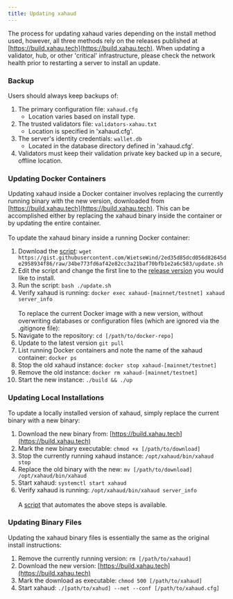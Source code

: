 ```yaml
---
title: Updating xahaud
---
```

The process for updating xahaud varies depending on the install method used, however, all three methods rely on the releases published at [https://build.xahau.tech](https://build.xahau.tech). When updating a validator, hub, or other 'critical' infrastructure, please check the network health prior to restarting a server to install an update.

### Backup
Users should always keep backups of:
1. The primary configuration file: `xahaud.cfg`
    - Location varies based on install type.
2. The trusted validators file: `validators-xahau.txt`
    - Location is specified in 'xahaud.cfg'.
3. The server's identity credentials: `wallet.db`
    - Located in the database directory defined in 'xahaud.cfg'.
4. Validators must keep their validation private key backed up in a secure, offline location.

### Updating Docker Containers
Updating xahaud inside a Docker container involves replacing the currently running binary with the new version, downloaded from [https://build.xahau.tech](https://build.xahau.tech). This can be accomplished either by replacing the xahaud binary inside the container or by updating the entire container.
<br></br>
To update the xahaud binary inside a running Docker container:
1. Download the [script](https://gist.githubusercontent.com/WietseWind/2ed35d85dcd056d82645de2958934f86/raw/34be773fd6af42e82cc3a21baf70bfb1e2a6c583/update.sh): `wget https://gist.githubusercontent.com/WietseWind/2ed35d85dcd056d82645de2958934f86/raw/34be773fd6af42e82cc3a21baf70bfb1e2a6c583/update.sh`
2. Edit the script and change the first line to the [release version](https://build.xahau.tech) you would like to install.
3. Run the script: `bash ./update.sh`
4. Verify xahaud is running: `docker exec xahaud-[mainnet/testnet] xahaud server_info`
<br></br>
To replace the current Docker image with a new version, without overwriting databases or configuration files (which are ignored via the .gitignore file):
1. Navigate to the repository: `cd [/path/to/docker-repo]`
2. Update to the latest version `git pull`
3. List running Docker containers and note the name of the xahaud container: `docker ps`
4. Stop the old xahaud instance: `docker stop xahaud-[mainnet/testnet]`
5. Remove the old instance: `docker rm xahaud-[mainnet/testnet]`
6. Start the new instance: `./build && ./up`

### Updating Local Installations
To update a locally installed version of xahaud, simply replace the current binary with a new binary:
1. Download the new binary from: [https://build.xahau.tech](https://build.xahau.tech)
2. Mark the new binary executable: `chmod +x [/path/to/download]`
3. Stop the currently running xahaud instance: `/opt/xahaud/bin/xahaud stop`
4. Replace the old binary with the new: `mv [/path/to/download] /opt/xahaud/bin/xahaud`
5. Start xahaud: `systemctl start xahaud`
6. Verify xahaud is running: `/opt/xahaud/bin/xahaud server_info`
<br></br>
A [script](https://gist.githubusercontent.com/WietseWind/9480a4fc95e904e54524406005c8c963/raw/2b200fdc2e5b471ae4f6625674aff1765d63e744/update.sh) that automates the above steps is available.

### Updating Binary Files
Updating the xahaud binary files is essentially the same as the original install instructions:
1. Remove the currently running version: `rm [/path/to/xahaud]`
2. Download the new version: [https://build.xahau.tech](https://build.xahau.tech)
3. Mark the download as executable: `chmod 500 [/path/to/xahaud]`
4. Start xahaud: `./[path/to/xahud] --net --conf [/path/to/xahaud.cfg]`
